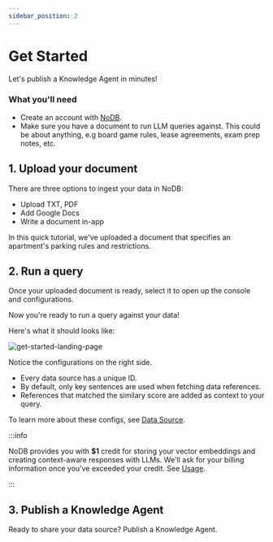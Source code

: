 ```yaml
---
sidebar_position: 2
---
```


# Get Started


Let's publish a Knowledge Agent in minutes!

### What you'll need

- Create an account with [NoDB](https://app.nodb.ai).
- Make sure you have a document to run LLM queries against. This could be about anything, e.g board game rules, lease agreements, exam prep notes, etc.

## 1. Upload your document

There are three options to ingest your data in NoDB:

- Upload TXT, PDF
- Add Google Docs
- Write a document in-app

In this quick tutorial, we've uploaded a document that specifies an apartment's parking rules and restrictions.

## 2. Run a query

Once your uploaded document is ready, select it to open up the console and configurations.

Now you're ready to run a query against your data!

Here's what it should looks like:

<BrowserWindow url="https://app.nodb.ai/data-source?ss=OmR1mt4zfwQO8WTnkc6F">

![get-started-landing-page](../static/img/get-started.png)

</BrowserWindow>

Notice the configurations on the right side.

- Every data source has a unique ID.
- By default, only key sentences are used when fetching data references.
- References that matched the similary score are added as context to your query.

To learn more about these configs, see [Data Source](/docs/guides/data-source).

:::info

NoDB provides you with **$1** credit for storing your vector embeddings and creating context-aware responses with LLMs. We'll ask for your billing information once you've exceeded your credit. See [Usage](/docs/guides/usage).

:::

## 3. Publish a Knowledge Agent

Ready to share your data source? Publish a Knowledge Agent.
